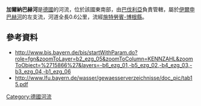 {{No footnotes|time=2020-12-06T04:29:43+00:00}}
{{Coord|49.04207|N|12.696011|E|display=title}}

'''加爾納巴赫河'''是[[德國|德國]]的河流，位於該國東南部，由[[巴伐利亞|巴伐利亞]]負責管轄，屬於[[伊爾申巴赫河|伊爾申巴赫河]]的左支流，河道全長0.6公里，流經[[施特勞賓-博根縣|施特勞賓-博根縣]]。

==參考資料==
* http://www.bis.bayern.de/bis/startWithParam.do?role=fgn&zoomToLayer=b2_ezg_05&zoomToColumn=KENNZAHL&zoomToObject=%2715866%27&layers=-b6_ezg_01,-b5_ezg_02,-b4_ezg_03,-b3_ezg_04,-b1_ezg_06{{Wayback|url=http://www.bis.bayern.de/bis/startWithParam.do?role=fgn&zoomToLayer=b2_ezg_05&zoomToColumn=KENNZAHL&zoomToObject=%2715866%27&layers=-b6_ezg_01,-b5_ezg_02,-b4_ezg_03,-b3_ezg_04,-b1_ezg_06 |date=20160304075718 }}
*http://www.lfu.bayern.de/wasser/gewaesserverzeichnisse/doc_pic/tab15.pdf{{Wayback|url=http://www.lfu.bayern.de/wasser/gewaesserverzeichnisse/doc_pic/tab15.pdf |date=20140421064432 }}

{{Germany-geo-stub}}
[[Category:德國河流|Category:德國河流]]